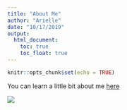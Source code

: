 ```yaml
---
title: "About Me"
author: "Arielle"
date: "10/17/2019"
output: 
  html_document:
    toc: true
    toc_float: true
---
```


```r
knitr::opts_chunk$set(echo = TRUE)
```

You can learn a little bit about me [here](About_Me.html)

![](IMG_7450.jpg)

